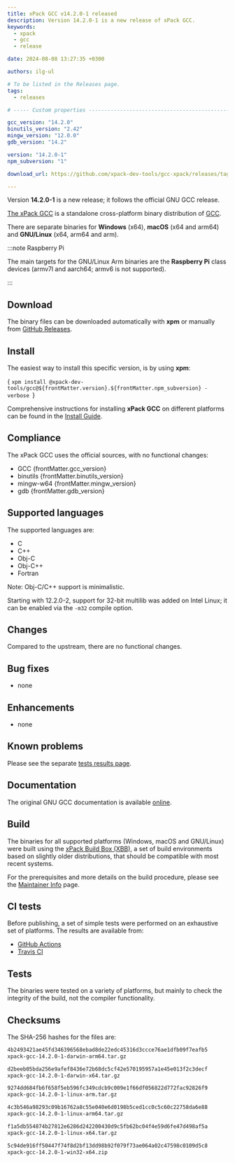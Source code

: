 ```yaml
---
title: xPack GCC v14.2.0-1 released
description: Version 14.2.0-1 is a new release of xPack GCC.
keywords:
  - xpack
  - gcc
  - release

date: 2024-08-08 13:27:35 +0300

authors: ilg-ul

# To be listed in the Releases page.
tags:
  - releases

# ----- Custom properties -----------------------------------------------------

gcc_version: "14.2.0"
binutils_version: "2.42"
mingw_version: "12.0.0"
gdb_version: "14.2"

version: "14.2.0-1"
npm_subversion: "1"

download_url: https://github.com/xpack-dev-tools/gcc-xpack/releases/tag/v14.2.0-1/

---
```


<head><title>{frontMatter.title}</title></head>

Version **14.2.0-1** is a new release; it follows the official GNU GCC release.

<!-- truncate -->



[The xPack GCC](https://xpack-dev-tools.github.io/gcc-xpack/)
is a standalone cross-platform binary distribution of
[GCC](https://gcc.gnu.org).

There are separate binaries for **Windows** (x64),
**macOS** (x64 and arm64)
and **GNU/Linux** (x64, arm64 and arm).

:::note Raspberry Pi

The main targets for the GNU/Linux Arm
binaries are the **Raspberry Pi** class devices (armv7l and aarch64;
armv6 is not supported).

:::

## Download

The binary files can be downloaded automatically with **xpm** or manually
from <a href={frontMatter.download_url}>GitHub Releases</a>.

<Prerequisites/>

## Install

The easiest way to install this specific version, is by using **xpm**:

<CodeBlock language="console"> {
`xpm install @xpack-dev-tools/gcc@${frontMatter.version}.${frontMatter.npm_subversion} -verbose
`} </CodeBlock>

Comprehensive instructions for installing **xPack GCC** on different platforms
can be found in the [Install Guide](/docs/install/).

## Compliance

The xPack GCC uses the official sources,
with no functional changes:

- GCC {frontMatter.gcc_version}
- binutils {frontMatter.binutils_version}
- mingw-w64 {frontMatter.mingw_version}
- gdb {frontMatter.gdb_version}

## Supported languages

The supported languages are:

- C
- C++
- Obj-C
- Obj-C++
- Fortran

Note: Obj-C/C++ support is minimalistic.

Starting with 12.2.0-2, support for 32-bit multilib was added on Intel
Linux; it can be enabled via the `-m32` compile option.

## Changes

Compared to the upstream, there are no functional changes.

## Bug fixes

- none

## Enhancements

- none

## Known problems

Please see the separate
[tests results page](/docs/tests/14.2.0-1/).

## Documentation

The original GNU GCC documentation is available
[online](https://gcc.gnu.org/onlinedocs/).

## Build

The binaries for all supported platforms
(Windows, macOS and GNU/Linux) were built using the
[xPack Build Box (XBB)](https://xpack.github.io/xbb/), a set
of build environments based on slightly older distributions, that should be
compatible with most recent systems.

For the prerequisites and more details on the build procedure, please see the
[Maintainer Info](/docs/maintainer/) page.

## CI tests

Before publishing, a set of simple tests were performed on an exhaustive
set of platforms. The results are available from:

- [GitHub Actions](https://github.com/xpack-dev-tools/gcc-xpack/actions/)
- [Travis CI](https://app.travis-ci.com/github/xpack-dev-tools/gcc-xpack/builds/)

## Tests

The binaries were tested on a variety of platforms,
but mainly to check the integrity of the
build, not the compiler functionality.

## Checksums

The SHA-256 hashes for the files are:

```txt
4b2493421ae45fd346396568ebad8de22edc45316d3ccce76ae1dfb09f7eafb5
xpack-gcc-14.2.0-1-darwin-arm64.tar.gz

d2beeb05bda256e9afef8436e72b68dc5cf42e570195957a1e45e013f2c3decf
xpack-gcc-14.2.0-1-darwin-x64.tar.gz

9274dd684fb6f658f5eb596fc349cdcb9c009e1f66df056822d772fac92826f9
xpack-gcc-14.2.0-1-linux-arm.tar.gz

4c3b546a98293c09b16762a8c55e040e6d0198b5ced1cc0c5c60c22758da6e88
xpack-gcc-14.2.0-1-linux-arm64.tar.gz

f1a5db554874b27812e6286d242200430d9c5fb62bc04f4e59d6fe47d498af5a
xpack-gcc-14.2.0-1-linux-x64.tar.gz

5c94de916ff50447f74f8d2bf13dd98b92f079f73ae064a02c47598c0109d5c8
xpack-gcc-14.2.0-1-win32-x64.zip

```

<DeprecationNotices/>

<DownloadAnalytics version={frontMatter.version}/>
